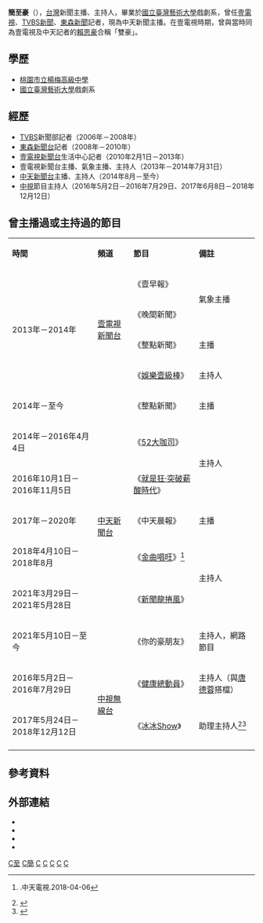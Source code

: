 {{主播資訊
| 主播頭銜     = 中天新聞主播
| 主播姓名     = 簡至豪
| 主播英文名字 = Tobey
| 主播出生年分 =
| 主播出生日期 ={{birth date and age|1986|4|7}}
| 星座         = 
| 主播逝世年分 = 
| 主播逝世日期 = 
| 主播照片檔案 = 
| 主播照片尺寸 = 
| 主播照片圖說 = 
| 國籍         = {{ROC}}
| 籍貫         = {{TWN}}[[台北市|台北市]]
| 出生地       = {{TWN}}[[台北市|台北市]]
| 逝世地       = 
| 最高學歷     = [[國立臺灣藝術大學|國立臺灣藝術大學]]戲劇系
| 綽號         = 
| 配偶         = 
| 信仰宗教     = 
| 官方網站     = http://blog.ctitv.com.tw/Tobey/Default.aspx
| 備註         = 
|}}

'''簡至豪'''（{{bd|1986年|4月7日}}），[[台灣|台灣]]新聞主播、主持人，畢業於[[國立臺灣藝術大學|國立臺灣藝術大學]]戲劇系，曾任[[壹電視|壹電視]]、[[TVBS新聞台|TVBS新聞]]、[[東森新聞台|東森新聞]]記者，現為中天新聞主播。在壹電視時期，曾與當時同為壹電視及中天記者的[[賴思豪|賴思豪]]合稱「雙豪」。

== 學歷 ==
*[[桃園市立楊梅高級中等學校|桃園市立楊梅高級中學]]
* [[國立臺灣藝術大學|國立臺灣藝術大學]]戲劇系

== 經歷 ==
*[[TVBS|TVBS]]新聞部記者（2006年－2008年）
*[[東森新聞台|東森新聞台]]記者（2008年－2010年）
*[[壹電視新聞台|壹電視新聞台]]生活中心記者（2010年2月1日－2013年）
*壹電視新聞台主播、氣象主播、主持人（2013年－2014年7月31日）
*[[中天新聞台|中天新聞台]]主播、主持人（2014年8月－至今）
*[[中視_(頻道)|中視]]節目主持人（2016年5月2日－2016年7月29日、2017年6月8日－2018年12月12日）

== 曾主播過或主持過的節目 ==
{|class="wikitable"
|- style="background:snow; color:black" align=center
|'''時間'''||'''頻道'''||'''節目'''||'''備註'''
|-
| rowspan=4|2013年－2014年|| rowspan=4|[[壹電視新聞台|壹電視新聞台]]||《壹早報》|| rowspan=2|氣象主播
|-
|《晚間新聞》
|-
|《整點新聞》||主播
|-
|《[[娛樂壹級棒|娛樂壹級棒]]》||主持人
|-
|2014年－至今||rowspan=7|[[中天新聞台|中天新聞台]]||《整點新聞》||主播
|-
|2014年－2016年4月4日||《[[52大咖司|52大咖司]]》||rowspan=2|主持人
|-
|2016年10月1日－2016年11月5日||《[[就是狂·突破薪酸時代|就是狂·突破薪酸時代]]》
|-
|2017年－2020年||《中天晨報》||主播
|-
|2018年4月10日－2018年8月||《[[金曲唱旺|金曲唱旺]]》<ref>{{youtube|66WNlRmj17E|週六週日《金曲唱旺》陪您歡唱！}}.中天電視.2018-04-06</ref>||rowspan=2|主持人
|-
|2021年3月29日－2021年5月28日||《[[新聞龍捲風|新聞龍捲風]]》
|-
|2021年5月10日－至今||《你的豪朋友》||主持人，網路節目
|-
|2016年5月2日－2016年7月29日||rowspan=2|[[中視_(頻道)|中視無線台]]||《[[健康總動員|健康總動員]]》||主持人（與[[唐德蓉|唐德蓉]]搭檔）
|-
|2017年5月24日－2018年12月12日||《[[冰冰show|冰冰Show]]》||助理主持人<ref>{{cite web|title=
白冰冰、簡至豪《冰冰Show》 為台灣鄉親帶來歡樂|publisher=中天快點TV|url=http://gotv.ctitv.com.tw/2017/05/525007.htm|date=2017-05-23|author=|accessdate=2017-05-23|language=zh-hant}}</ref><ref>{{cite web|title=主播簡至豪主持《冰冰Show》　拋開偶包反串|publisher=蘋果日報|url=http://m.appledaily.com.tw/realtimenews/article/new/20170621/1145158/|date=2017-06-21|author=蔡維歆|accessdate=2017-06-21|language=zh-hant}}</ref>
|-
|}

==參考資料==
{{reflist}}

== 外部連結 ==
*{{official|www.ctitv.com.tw/anchor/tobey|簡至豪 中天主播有約}}
*{{youtube|playlist=PLvrTMNP6Iw6ppi-mfj_8SQrMZlXduhD9s|《52大咖司》中天新聞台}}
*{{Sinaweibo|2136696522}}
*{{Instagram|tobey111111}}
[[Category:簡姓|C至]]
[[Category:國立臺灣藝術大學校友|C簡]]
[[Category:臺灣男性記者|C]]
[[Category:台灣電視主播|C]]
[[Category:台灣新聞節目主持人|C]]
[[Category:壹電視主播|C]]
[[Category:中天主播|C]]